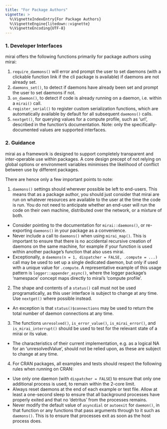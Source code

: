 ```yaml
---
title: "For Package Authors"
vignette: >
  %\VignetteIndexEntry{For Package Authors}
  %\VignetteEngine{litedown::vignette}
  %\VignetteEncoding{UTF-8}
---
```




### 1. Developer Interfaces

mirai offers the following functions primarily for package authors using mirai:

1. `require_daemons()` will error and prompt the user to set daemons (with a clickable function link if the cli package is available) if daemons are not already set.
1. `daemons_set()`, to detect if daemons have already been set and prompt the user to set daemons if not.
1. `on_daemon()`, to detect if code is already running on a daemon, i.e. within a `mirai()` call.
1. `register_serial()` to register custom serialization functions, which are automatically available by default for all subsequent `daemons()` calls.
1. `nextget()`, for querying values for a compute profile, such as 'url', described in the function's documentation. Note: only the specifically-documented values are supported interfaces.

### 2. Guidance

mirai as a framework is designed to support completely transparent and inter-operable use within packages.
A core design precept of not relying on global options or environment variables minimises the likelihood of conflict between use by different packages.

There are hence only a few important points to note:

1. `daemons()` settings should wherever possible be left to end-users.
This means that as a package author, you should just consider that mirai are run on whatever resources are available to the user at the time the code is run.
You do not need to anticipate whether an end-user will run the code on their own machine, distributed over the network, or a mixture of both.

- Consider pointing to the documentation for `mirai::daemons()`, or re-exporting `daemons()` in your package as a convenience.
- Never include a call to `daemons()` when using `mirai_map()`.
  This is important to ensure that there is no accidental recursive creation of daemons on the same machine, for example if your function is used within another package's function that also uses mirai.
- Exceptionally, a `daemons(n = 1, dispatcher = FALSE, .compute = ...)` call may be used to set up a single dedicated daemon, but only if used with a unique value for `.compute`.
  A representative example of this usage pattern is `logger::appender_async()`, where the logger package's 'namespace' concept maps directly to mirai's 'compute profile'.

2. The shape and contents of a `status()` call must not be used programatically, as this user interface is subject to change at any time. Use `nextget()` where possible instead.
- An exception is that `status()$connections` may be used to return the total number of daemon connections at any time.

3. The functions `unresolved()`, `is_error_value()`, `is_mirai_error()`, and `is_mirai_interrupt()` should be used to test for the relevant state of a mirai or its value.
- The characteristics of their current implementation, e.g. as a logical NA for an 'unresolvedValue', should not be relied upon, as these are subject to change at any time.

4. For CRAN packages, all examples and tests should respect the following rules when running on CRAN:
- Use only one daemon (with `dispatcher = FALSE`) to ensure that only one additional process is used, to remain within the 2-core limit.
- Always reset daemons at the end of each example or test file. Allow at least a one-second sleep to ensure that all background processes have properly exited and that no 'detritus' from the processes remains.
- Never modify the default value of `asyncdial` or `autoexit` for `daemon()`, in that function or any functions that pass arguments through to it such as `daemons()`. This is to ensure that processes exit as soon as the host process does.
